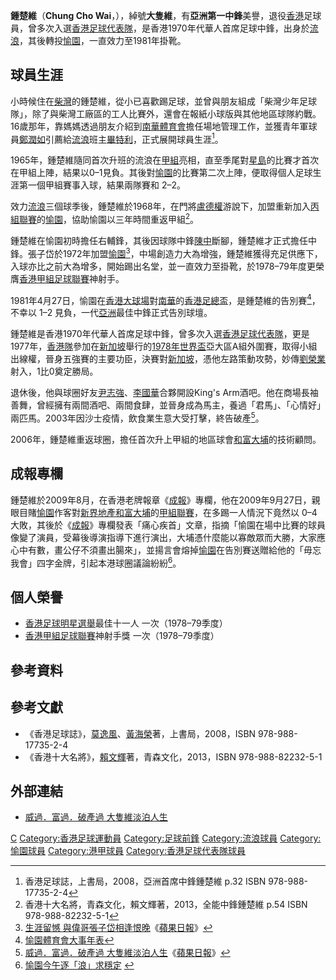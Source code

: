{{noteta|G1=足球}}{{Football player infobox
| playername          = 鍾楚維
| fullname            = 鍾楚維
| englishfullname     = Chung, Cho Wei
| image               = Chung Cho Wai.jpg
| nickname            = 大隻維、亞洲第一中鋒
| height              = 
| dateofbirth         = {{birth date and age|1947|9|21|df=y}}
| cityofbirth         = 
| countryofbirth      = {{HKG-1945}}
| currentclub         = 已退役
| position            = 中鋒
| clubnumber          = 
| years               = 1965–1968<br>1968–1981
| clubs               = [[香港流浪足球會|流浪]]<br/ > [[愉園體育會|愉園]]
| caps(goals)         = 26 (3) <br> {{0}}? {{0}}(?)
| nationalyears       = 1971–1979
| nationalteam        = [[香港足球代表隊|香港]]
| nationalcaps(goals) = 45 (16)
}}

'''鍾楚維'''（'''Chung Cho Wai'''，{{bd|1947年|9月21日|catIdx=Chung, Cho Wai}}），綽號'''大隻維'''，有'''亞洲第一中鋒'''美譽，退役[[香港|香港]]足球員，曾多次入選[[香港足球代表隊|香港足球代表隊]]，是香港1970年代華人首席足球中鋒，出身於[[香港流浪足球會|流浪]]，其後轉投[[愉園體育會|愉園]]，一直效力至1981年掛靴。

== 球員生涯 ==
小時候住在[[柴灣|柴灣]]的鍾楚維，從小已喜歡踢足球，並曾與朋友組成「柴灣少年足球隊」，除了與柴灣工廠區的工人比賽外，還會在報紙小球版與其他地區球隊約戰。16歲那年，靠媽媽透過朋友介紹到[[南華體育會|南華體育會]]擔任場地管理工作，並獲青年軍球員[[鄭潤如|鄭潤如]]引薦給[[香港流浪足球會|流浪]]班主[[畢特利|畢特利]]，正式展開球員生涯<ref>香港足球誌，上書局，2008，亞洲首席中鋒鍾楚維 p.32 ISBN 978-988-17735-2-4</ref>。

1965年，鍾楚維隨同首次升班的流浪在[[香港甲組足球聯賽|甲組]]亮相，直至季尾對[[星島體育會|星島]]的比賽才首次在甲組上陣，結果以0–1見負。其後對[[愉園體育會|愉園]]的比賽第二次上陣，便取得個人足球生涯第一個甲組賽事入球，結果兩隊賽和 2–2。

效力[[香港流浪足球會|流浪]]三個球季後，鍾楚維於1968年，在門將[[盧德權|盧德權]]游說下，加盟重新加入[[香港丙組足球聯賽|丙組聯賽]]的[[愉園體育會|愉園]]，協助愉園以三年時間重返甲組<ref>香港十大名將，青森文化，賴文輝著，2013，全能中鋒鍾楚維 p.54 ISBN 978-988-82232-5-1</ref>。

鍾楚維在愉園初時擔任右輔鋒，其後因球隊中鋒[[陳中|陳中]]斷腳，鍾楚維才正式擔任中鋒。張子岱於1972年加盟[[愉園體育會|愉園]]<ref>[http://hk.apple.nextmedia.com/template/apple/art_main.php?iss_id=20110701&sec_id=25391&subsec_id=25392&art_id=15391772 生涯留憾 與偉哥張子岱相逢恨晚]《[[蘋果日報|蘋果日報]]》</ref>，中場創造力大為增強，鍾楚維獲得充足供應下，入球亦比之前大為增多，開始踢出名堂，並一直效力至掛靴，於1978–79年度更榮膺[[香港甲組足球聯賽|香港甲組足球聯賽]]神射手。

1981年4月27日，愉園在[[香港大球場|香港大球場]]對[[南華足球隊|南華]]的[[香港足總盃|香港足總盃]]，是鍾楚維的告別賽<ref>[http://www.hvaafc.com/?goto=events 愉園體育會大事年表]</ref>，不幸以 1–2 見負，一代[[亞洲|亞洲]]最佳中鋒正式告別球壇。

鍾楚維是香港1970年代華人首席足球中鋒，曾多次入選[[香港足球代表隊|香港足球代表隊]]，更是1977年，[[香港足球代表隊|香港隊]]參加在[[新加坡|新加坡]]舉行的[[1978年世界盃足球賽|1978年世界盃]]亞大區A組外圍賽，取得小組出線權，晉身五強賽的主要功臣，決賽對[[新加坡國家足球隊|新加坡]]，憑他左路策動攻勢，妙傳[[劉榮業|劉榮業]]射入，1比0奠定勝局。

退休後，他與球圈好友[[尹志強|尹志強]]、[[李國華|李國華]]合夥開設King's Arm酒吧。他在商場長袖善舞，曾經擁有兩間酒吧、兩間食肆，並晉身成為馬主，養過「君馬」、「心情好」兩匹馬。2003年因沙士疫情，飲食業生意大受打擊，終告破產<ref>[http://hk.apple.nextmedia.com/template/apple/art_main.php?iss_id=20110701&sec_id=25391&subsec_id=25392&art_id=15391771 威過．富過．破產過 大隻維淡泊人生]《[[蘋果日報|蘋果日報]]》</ref>。

2006年，鍾楚維重返球圈，擔任首次升上甲組的地區球會[[大埔足球會|和富大埔]]的技術顧問。

== 成報專欄 ==
鍾楚維於2009年8月，在香港老牌報章《[[成報|成報]]》專欄，他在2009年9月27日，親眼目賭[[愉園體育會|愉園]]作客對[[大埔足球會|新界地產和富大埔]]的[[香港甲組足球聯賽|甲組聯賽]]，在多踢一人情況下竟然以 0–4 大敗，其後於《[[成報|成報]]》專欄發表「痛心疾首」文章，指摘「愉園在場中比賽的球員像變了演員，受幕後導演指導下進行演出，大埔憑什麼能以寡敵眾而大勝，大家應心中有數，畫公仔不須畫出腸來」，並揚言會熔掉[[愉園體育會|愉園]]在告別賽送贈給他的「毋忘我會」四字金牌，引起本港球圈議論紛紛<ref>[http://www.takungpao.com/news/09/10/03/WF-1151150.htm 愉園今午逐「浪」求穩定] {{webarchive|url=https://web.archive.org/web/20091015130510/http://www.takungpao.com/news/09/10/03/WF-1151150.htm |date=2009-10-15 }}</ref>。

== 個人榮譽 ==
* [[香港足球明星選舉|香港足球明星選舉]]最佳十一人 一次（1978–79季度）
* [[香港甲組足球聯賽|香港甲組足球聯賽]]神射手獎 一次（1978–79季度）

==參考資料==
{{reflist}}

==參考文獻==
* 《香港足球誌》，[[莫逸風|莫逸風]]、[[黃海榮|黃海榮]]著，上書局，2008，ISBN 978-988-17735-2-4
* 《香港十大名將》，[[賴文輝|賴文輝]]著，青森文化，2013，ISBN 978-988-82232-5-1

==外部連結==
* [http://hk.apple.nextmedia.com/template/apple/art_main.php?iss_id=20110701&sec_id=25391&subsec_id=25392&art_id=15391771 威過．富過．破產過 大隻維淡泊人生]

{{港甲神射手}}
{{1978-79年香港足球明星選舉最佳十一人}}
{{香港足球總會百周年世紀球星}}

{{DEFAULTSORT:Chung Cho Wai}} 
[[Category:鍾姓|C]]
[[Category:香港足球運動員|Category:香港足球運動員]]
[[Category:足球前鋒|Category:足球前鋒]]
[[Category:流浪球員|Category:流浪球員]]
[[Category:愉園球員|Category:愉園球員]]
[[Category:港甲球員|Category:港甲球員]]
[[Category:香港足球代表隊球員|Category:香港足球代表隊球員]]